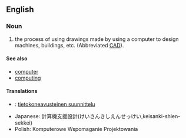 ==English==
===Noun===
#the process of using drawings made by using a computer to design machines, buildings, etc. (Abbreviated [[CAD]]).

====See also====
*[[computer]]
*[[computing]]

====Translations====
*{{fi}}: [[tietokoneavusteinen suunnittelu]]
*Japanese: 計算機支援設計(けいさんきしえんせっけい,keisanki-shien-sekkei)
*Polish: Komputerowe Wspomaganie Projektowania